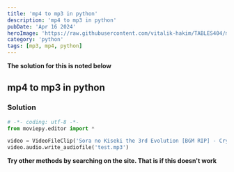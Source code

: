 ```yaml
---
title: 'mp4 to mp3 in python'
description: 'mp4 to mp3 in python'
pubDate: 'Apr 16 2024'
heroImage: 'https://raw.githubusercontent.com/vitalik-hakim/TABLES404/main/error_b/python.jpg'
category: 'python'
tags: [mp3, mp4, python]
---
```


**The solution for this is noted below**

## mp4 to mp3 in python

### Solution

```python
# -*- coding: utf-8 -*-
from moviepy.editor import *

video = VideoFileClip('Sora no Kiseki the 3rd Evolution [BGM RIP] - Cry for your Eternity.mp4')
video.audio.write_audiofile('test.mp3')
```

**Try other methods by searching on the site. That is if this doesn't work**
